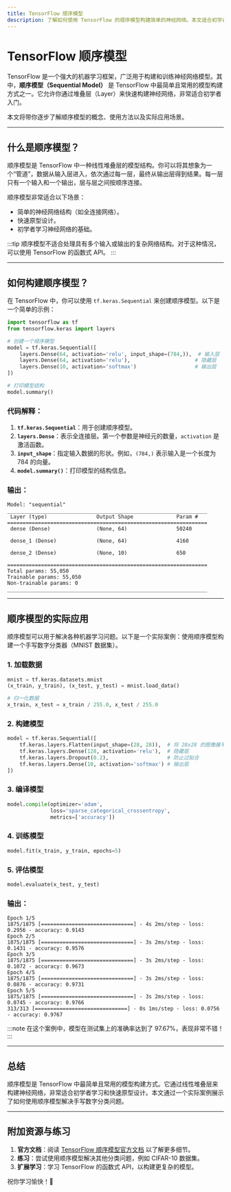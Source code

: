 ```yaml
---
title: TensorFlow 顺序模型
description: 了解如何使用 TensorFlow 的顺序模型构建简单的神经网络。本文适合初学者，包含代码示例、实际案例和总结。
---
```


# TensorFlow 顺序模型

TensorFlow 是一个强大的机器学习框架，广泛用于构建和训练神经网络模型。其中，**顺序模型（Sequential Model）** 是 TensorFlow 中最简单且常用的模型构建方式之一。它允许你通过堆叠层（Layer）来快速构建神经网络，非常适合初学者入门。

本文将带你逐步了解顺序模型的概念、使用方法以及实际应用场景。

---

## 什么是顺序模型？

顺序模型是 TensorFlow 中一种线性堆叠层的模型结构。你可以将其想象为一个“管道”，数据从输入层进入，依次通过每一层，最终从输出层得到结果。每一层只有一个输入和一个输出，层与层之间按顺序连接。

顺序模型非常适合以下场景：
- 简单的神经网络结构（如全连接网络）。
- 快速原型设计。
- 初学者学习神经网络的基础。

:::tip
顺序模型不适合处理具有多个输入或输出的复杂网络结构。对于这种情况，可以使用 TensorFlow 的函数式 API。
:::

---

## 如何构建顺序模型？

在 TensorFlow 中，你可以使用 `tf.keras.Sequential` 来创建顺序模型。以下是一个简单的示例：

```python
import tensorflow as tf
from tensorflow.keras import layers

# 创建一个顺序模型
model = tf.keras.Sequential([
    layers.Dense(64, activation='relu', input_shape=(784,)),  # 输入层
    layers.Dense(64, activation='relu'),                     # 隐藏层
    layers.Dense(10, activation='softmax')                   # 输出层
])

# 打印模型结构
model.summary()
```

### 代码解释：
1. **`tf.keras.Sequential`**：用于创建顺序模型。
2. **`layers.Dense`**：表示全连接层。第一个参数是神经元的数量，`activation` 是激活函数。
3. **`input_shape`**：指定输入数据的形状。例如，`(784,)` 表示输入是一个长度为 784 的向量。
4. **`model.summary()`**：打印模型的结构信息。

### 输出：
```
Model: "sequential"
_________________________________________________________________
 Layer (type)                Output Shape              Param #   
=================================================================
 dense (Dense)               (None, 64)                50240     
                                                                 
 dense_1 (Dense)             (None, 64)                4160      
                                                                 
 dense_2 (Dense)             (None, 10)                650       
                                                                 
=================================================================
Total params: 55,050
Trainable params: 55,050
Non-trainable params: 0
_________________________________________________________________
```

---

## 顺序模型的实际应用

顺序模型可以用于解决各种机器学习问题。以下是一个实际案例：使用顺序模型构建一个手写数字分类器（MNIST 数据集）。

### 1. 加载数据
```python
mnist = tf.keras.datasets.mnist
(x_train, y_train), (x_test, y_test) = mnist.load_data()

# 归一化数据
x_train, x_test = x_train / 255.0, x_test / 255.0
```

### 2. 构建模型
```python
model = tf.keras.Sequential([
    tf.keras.layers.Flatten(input_shape=(28, 28)),  # 将 28x28 的图像展平为 784 维向量
    tf.keras.layers.Dense(128, activation='relu'),  # 隐藏层
    tf.keras.layers.Dropout(0.2),                   # 防止过拟合
    tf.keras.layers.Dense(10, activation='softmax') # 输出层
])
```

### 3. 编译模型
```python
model.compile(optimizer='adam',
              loss='sparse_categorical_crossentropy',
              metrics=['accuracy'])
```

### 4. 训练模型
```python
model.fit(x_train, y_train, epochs=5)
```

### 5. 评估模型
```python
model.evaluate(x_test, y_test)
```

### 输出：
```
Epoch 1/5
1875/1875 [==============================] - 4s 2ms/step - loss: 0.2956 - accuracy: 0.9143
Epoch 2/5
1875/1875 [==============================] - 3s 2ms/step - loss: 0.1431 - accuracy: 0.9576
Epoch 3/5
1875/1875 [==============================] - 3s 2ms/step - loss: 0.1072 - accuracy: 0.9673
Epoch 4/5
1875/1875 [==============================] - 3s 2ms/step - loss: 0.0876 - accuracy: 0.9731
Epoch 5/5
1875/1875 [==============================] - 3s 2ms/step - loss: 0.0745 - accuracy: 0.9766
313/313 [==============================] - 0s 1ms/step - loss: 0.0756 - accuracy: 0.9767
```

:::note
在这个案例中，模型在测试集上的准确率达到了 97.67%，表现非常不错！
:::

---

## 总结

顺序模型是 TensorFlow 中最简单且常用的模型构建方式。它通过线性堆叠层来构建神经网络，非常适合初学者学习和快速原型设计。本文通过一个实际案例展示了如何使用顺序模型解决手写数字分类问题。

---

## 附加资源与练习

1. **官方文档**：阅读 [TensorFlow 顺序模型官方文档](https://www.tensorflow.org/guide/keras/sequential_model) 以了解更多细节。
2. **练习**：尝试使用顺序模型解决其他分类问题，例如 CIFAR-10 数据集。
3. **扩展学习**：学习 TensorFlow 的函数式 API，以构建更复杂的模型。

祝你学习愉快！🚀